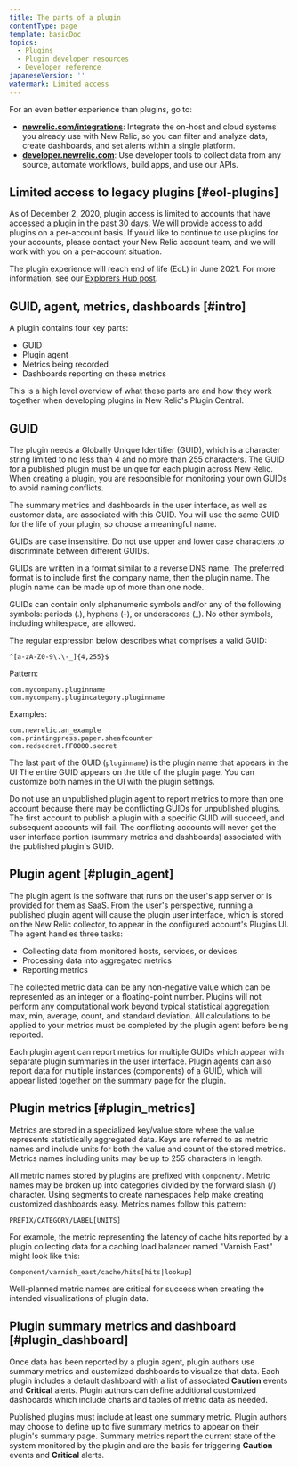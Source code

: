 ```yaml
---
title: The parts of a plugin
contentType: page
template: basicDoc
topics:
  - Plugins
  - Plugin developer resources
  - Developer reference
japaneseVersion: ''
watermark: Limited access
---
```


<Callout variant="important">
  For an even better experience than plugins, go to:

  * **[newrelic.com/integrations](https://newrelic.com/integrations)**: Integrate the on-host and cloud systems you already use with New Relic, so you can filter and analyze data, create dashboards, and set alerts within a single platform.
  * **[developer.newrelic.com](https://developer.newrelic.com)**: Use developer tools to collect data from any source, automate workflows, build apps, and use our APIs.
</Callout>

## Limited access to legacy plugins [#eol-plugins]

As of December 2, 2020, plugin access is limited to accounts that have accessed a plugin in the past 30 days. We will provide access to add plugins on a per-account basis. If you’d like to continue to use plugins for your accounts, please contact your New Relic account team, and we will work with you on a per-account situation.

The plugin experience will reach end of life (EoL) in June 2021. For more information, see our [Explorers Hub post](https://discuss.newrelic.com/t/first-notice-limiting-access-to-new-relic-plugins/121832).

## GUID, agent, metrics, dashboards [#intro]

A plugin contains four key parts:

* GUID
* Plugin agent
* Metrics being recorded
* Dashboards reporting on these metrics

This is a high level overview of what these parts are and how they work together when developing plugins in New Relic's Plugin Central.

## GUID

The plugin needs a Globally Unique Identifier (GUID), which is a character string limited to no less than 4 and no more than 255 characters. The GUID for a published plugin must be unique for each plugin across New Relic. When creating a plugin, you are responsible for monitoring your own GUIDs to avoid naming conflicts.

The summary metrics and dashboards in the user interface, as well as customer data, are associated with this GUID. You will use the same GUID for the life of your plugin, so choose a meaningful name.

GUIDs are case insensitive. Do not use upper and lower case characters to discriminate between different GUIDs.

GUIDs are written in a format similar to a reverse DNS name. The preferred format is to include first the company name, then the plugin name. The plugin name can be made up of more than one node.

GUIDs can contain only alphanumeric symbols and/or any of the following symbols: periods (.), hyphens (-), or underscores (\_). No other symbols, including whitespace, are allowed.

The regular expression below describes what comprises a valid GUID:

```
^[a-zA-Z0-9\.\-_]{4,255}$
```

Pattern:

```
com.mycompany.pluginname
com.mycompany.plugincategory.pluginname
```

Examples:

```
com.newrelic.an_example
com.printingpress.paper.sheafcounter
com.redsecret.FF0000.secret
```

The last part of the GUID (`pluginname`) is the plugin name that appears in the UI The entire GUID appears on the title of the plugin page. You can customize both names in the UI with the plugin settings.

<Callout variant="caution">
  Do not use an unpublished plugin agent to report metrics to more than one account because there may be conflicting GUIDs for unpublished plugins. The first account to publish a plugin with a specific GUID will succeed, and subsequent accounts will fail. The conflicting accounts will never get the user interface portion (summary metrics and dashboards) associated with the published plugin's GUID.
</Callout>

## Plugin agent [#plugin_agent]

The plugin agent is the software that runs on the user's app server or is provided for them as SaaS. From the user's perspective, running a published plugin agent will cause the plugin user interface, which is stored on the New Relic collector, to appear in the configured account's Plugins UI. The agent handles three tasks:

* Collecting data from monitored hosts, services, or devices
* Processing data into aggregated metrics
* Reporting metrics

The collected metric data can be any non-negative value which can be represented as an integer or a floating-point number. Plugins will not perform any computational work beyond typical statistical aggregation: max, min, average, count, and standard deviation. All calculations to be applied to your metrics must be completed by the plugin agent before being reported.

Each plugin agent can report metrics for multiple GUIDs which appear with separate plugin summaries in the user interface. Plugin agents can also report data for multiple instances (components) of a GUID, which will appear listed together on the summary page for the plugin.

## Plugin metrics [#plugin_metrics]

Metrics are stored in a specialized key/value store where the value represents statistically aggregated data. Keys are referred to as metric names and include units for both the value and count of the stored metrics. Metrics names including units may be up to 255 characters in length.

All metric names stored by plugins are prefixed with `Component/`. Metric names may be broken up into categories divided by the forward slash (/) character. Using segments to create namespaces help make creating customized dashboards easy. Metrics names follow this pattern:

```
PREFIX/CATEGORY/LABEL[UNITS]
```

For example, the metric representing the latency of cache hits reported by a plugin collecting data for a caching load balancer named "Varnish East" might look like this:

```
Component/varnish_east/cache/hits[hits|lookup]
```

Well-planned metric names are critical for success when creating the intended visualizations of plugin data.

## Plugin summary metrics and dashboard [#plugin_dashboard]

Once data has been reported by a plugin agent, plugin authors use summary metrics and customized dashboards to visualize that data. Each plugin includes a default dashboard with a list of associated **Caution** events and **Critical** alerts. Plugin authors can define additional customized dashboards which include charts and tables of metric data as needed.

Published plugins must include at least one summary metric. Plugin authors may choose to define up to five summary metrics to appear on their plugin's summary page. Summary metrics report the current state of the system monitored by the plugin and are the basis for triggering **Caution** events and **Critical** alerts.
